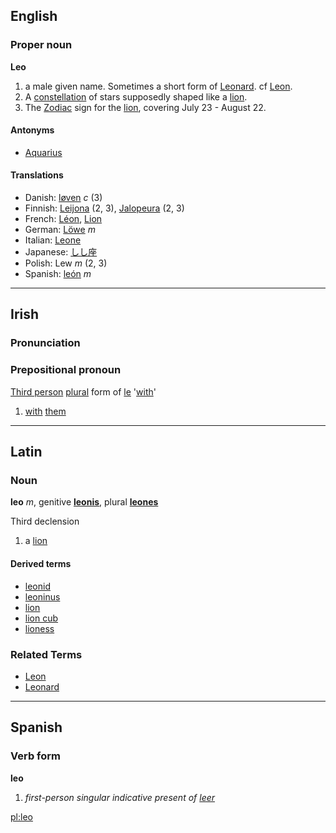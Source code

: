 ==English==
===Proper noun===
'''Leo'''

# a male given name. Sometimes a short form of [[Leonard]]. cf [[Leon]].
# A [[constellation]] of stars supposedly shaped like a [[lion]].
# The [[Zodiac]] sign for the [[lion]], covering July 23 - August 22.

====Antonyms====
*[[Aquarius]]

====Translations====
*Danish: [[løven]] ''c'' (3)
*Finnish: [[Leijona]] (2, 3), [[Jalopeura]] (2, 3)
*French: [[Léon]], [[Lion]]
*German:  [[Löwe]] ''m''
*Italian: [[Leone]]
*Japanese: [[しし座]]
*Polish: Lew ''m'' (2, 3)
*Spanish:  [[león]] ''m''


----

==Irish==
===Pronunciation===
{{IPA|[l&#690;oː]}}
===Prepositional pronoun===
[[Third person]] [[plural]] form of [[le]] '[[with]]'
#[[with]] [[them]]

----

==Latin==
===Noun===
'''leo''' ''m'', genitive '''[[leonis]]''', plural '''[[leones]]'''

Third declension

#a [[lion]]

====Derived terms====
* [[leonid]]
* [[leoninus]]
* [[lion]]
* [[lion cub]]
* [[lioness]]

===Related Terms===
*[[Leon]]
*[[Leonard]]
----

==Spanish==
===Verb form===
'''leo'''

# ''first-person singular indicative present of [[leer]]''

[[pl:leo]]